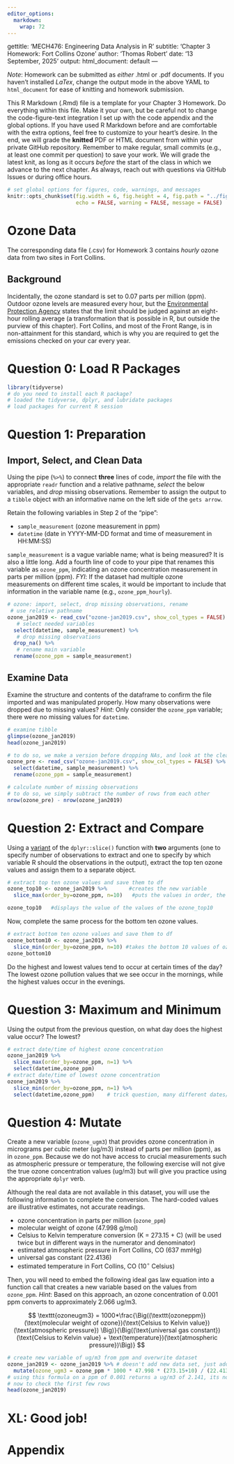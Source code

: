 ```yaml
---
editor_options: 
  markdown: 
    wrap: 72
---
```


gettitle: 'MECH476: Engineering Data Analysis in R' subtitle: 'Chapter 3
Homework: Fort Collins Ozone' author: 'Thomas Robert' date: '13
September, 2025' output: html_document: default ---

*Note*: Homework can be submitted as *either* .html or .pdf documents.
If you haven't installed $LaTex$, change the output mode in the above
YAML to `html_document` for ease of knitting and homework submission.

This R Markdown (.Rmd) file is a template for your Chapter 3 Homework.
Do everything within this file. Make it your own, but be careful not to
change the code-figure-text integration I set up with the code appendix
and the global options. If you have used R Markdown before and are
comfortable with the extra options, feel free to customize to your
heart's desire. In the end, we will grade the **knitted** PDF or HTML
document from within your private GitHub repository. Remember to make
regular, small commits (e.g., at least one commit per question) to save
your work. We will grade the latest knit, as long as it occurs *before*
the start of the class in which we advance to the next chapter. As
always, reach out with questions via GitHub Issues or during office
hours.

```r
# set global options for figures, code, warnings, and messages
knitr::opts_chunk$set(fig.width = 6, fig.height = 4, fig.path = "../figs/",
                      echo = FALSE, warning = FALSE, message = FALSE)
```

# Ozone Data

The corresponding data file (.csv) for Homework 3 contains *hourly*
ozone data from two sites in Fort Collins.

## Background

Incidentally, the ozone standard is set to 0.07 parts per million (ppm).
Outdoor ozone levels are measured every hour, but the [Environmental
Protection
Agency](https://www.epa.gov/criteria-air-pollutants/naaqs-table) states
that the limit should be judged against an eight-hour rolling average (a
transformation that is possible in R, but outside the purview of this
chapter). Fort Collins, and most of the Front Range, is in
non-attainment for this standard, which is why you are required to get
the emissions checked on your car every year.

# Question 0: Load R Packages

```r
library(tidyverse)
# do you need to install each R package?
# loaded the tidyverse, dplyr, and lubridate packages
# load packages for current R session
```

# Question 1: Preparation

## Import, Select, and Clean Data

Using the pipe (`%>%`) to connect **three** lines of code, *import* the
file with the appropriate `readr` function and a relative pathname,
*select* the below variables, and *drop* missing observations. Remember
to assign the output to a `tibble` object with an informative name on
the left side of the `gets arrow`.

Retain the following variables in Step 2 of the "pipe":

-   `sample_measurement` (ozone measurement in ppm)
-   `datetime` (date in YYYY-MM-DD format and time of measurement in
    HH:MM:SS)

`sample_measurement` is a vague variable name; what is being measured?
It is also a little long. Add a fourth line of code to your pipe that
renames this variable as `ozone_ppm`, indicating an ozone concentration
measurement in parts per million (ppm). *FYI*: If the dataset had
multiple ozone measurements on different time scales, it would be
important to include that information in the variable name (e.g.,
`ozone_ppm_hourly`).

```r

# ozone: import, select, drop missing observations, rename
 # use relative pathname
ozone_jan2019 <- read_csv("ozone-jan2019.csv", show_col_types = FALSE) %>% 
   # select needed variables 
  select(datetime, sample_measurement) %>%
   # drop missing observations
  drop_na() %>%
   # rename main variable
  rename(ozone_ppm = sample_measurement)
```

## Examine Data

Examine the structure and contents of the dataframe to confirm the file
imported and was manipulated properly. How many observations were
dropped due to missing values? *Hint*: Only consider the `ozone_ppm`
variable; there were no missing values for `datetime`.

```r
# examine tibble
glimpse(ozone_jan2019)
head(ozone_jan2019)

# to do so, we make a version before dropping NAs, and look at the cleaned tibble
ozone_pre <- read_csv("ozone-jan2019.csv", show_col_types = FALSE) %>%
  select(datetime, sample_measurement) %>%
  rename(ozone_ppm = sample_measurement)

# calculate number of missing observations 
# to do so, we simply subtract the number of rows from each other
nrow(ozone_pre) - nrow(ozone_jan2019)
```

# Question 2: Extract and Compare

Using a [variant](https://dplyr.tidyverse.org/reference/slice.html) of
the `dplyr::slice()` function with **two** arguments (one to specify
number of observations to extract and one to specify by which variable R
should the observations in the output), extract the top ten ozone values
and assign them to a separate object.

```r
# extract top ten ozone values and save them to df
ozone_top10 <- ozone_jan2019 %>%       #creates the new variable
  slice_max(order_by=ozone_ppm, n=10)   #puts the values in order, the takes the top 10

ozone_top10   #displays the value of the values of the ozone_top10
```

Now, complete the same process for the bottom ten ozone values.

```r
# extract bottom ten ozone values and save them to df
ozone_bottom10 <- ozone_jan2019 %>%
  slice_min(order_by=ozone_ppm, n=10) #takes the bottom 10 values of ozone_ppm
ozone_bottom10

```

Do the highest and lowest values tend to occur at certain times of the
day? The lowest ozone pollution values that we see occur in the
mornings, while the highest values occur in the evenings.

# Question 3: Maximum and Minimum

Using the output from the previous question, on what day does the
highest value occur? The lowest?

```r
# extract date/time of highest ozone concentration
ozone_jan2019 %>%
  slice_max(order_by=ozone_ppm, n=1) %>%
  select(datetime,ozone_ppm)
# extract date/time of lowest ozone concentration
ozone_jan2019 %>%
  slice_min(order_by=ozone_ppm, n=1) %>%
  select(datetime,ozone_ppm)    # trick question, many different dates/times had a concentration of 0
```

# Question 4: Mutate

Create a new variable (`ozone_ugm3`) that provides ozone concentration
in micrograms per cubic meter (ug/m3) instead of parts per million
(ppm), as in `ozone_ppm`. Because we do not have access to crucial
measurements such as atmospheric pressure or temperature, the following
exercise will not give the true ozone concentration values (ug/m3) but
will give you practice using the appropriate `dplyr` verb.

Although the real data are not available in this dataset, you will use
the following information to complete the conversion. The hard-coded
values are illustrative estimates, not accurate readings.

-   ozone concentration in parts per million (`ozone_ppm`)
-   molecular weight of ozone (47.998 g/mol)
-   Celsius to Kelvin temperature conversion (K = 273.15 + C) (will be
    used twice but in different ways in the numerator and denominator)
-   estimated atmospheric pressure in Fort Collins, CO (637 mmHg)
-   universal gas constant (22.4136)
-   estimated temperature in Fort Collins, CO (10$^\circ$ Celsius)

Then, you will need to embed the following ideal gas law equation into a
function call that creates a new variable based on the values from
`ozone_ppm`. *Hint*: Based on this approach, an ozone concentration of
0.001 ppm converts to approximately 2.066 ug/m3.

$$ 
\texttt{ozoneugm3} = 1000*\frac{\Big((\texttt{ozoneppm})(\text{molecular weight of ozone})(\text{Celsius to Kelvin value}) (\text{atmospheric pressure}) \Big)}{\Big((\text{universal gas constant})(\text{Celsius to Kelvin value} + \text{temperature})(\text{atmospheric pressure})\Big)}
$$

```r
# create new variable of ug/m3 from ppm and overwrite dataset
ozone_jan2019 <- ozone_jan2019 %>% # doesn't add new data set, just adds a column to the existing data set that does all the conversions to the desired unit
  mutate(ozone_ugm3 = ozone_ppm * 1000 * 47.998 * (273.15+10) / (22.4136 * (273.15+10)))
# using this formula on a ppm of 0.001 returns a ug/m3 of 2.141, its not the 2.066 but its not far off so I'm going to roll with it
# now to check the first few rows
head(ozone_jan2019)
```

# XL: Good job!

\newpage

# Appendix

```r
```
